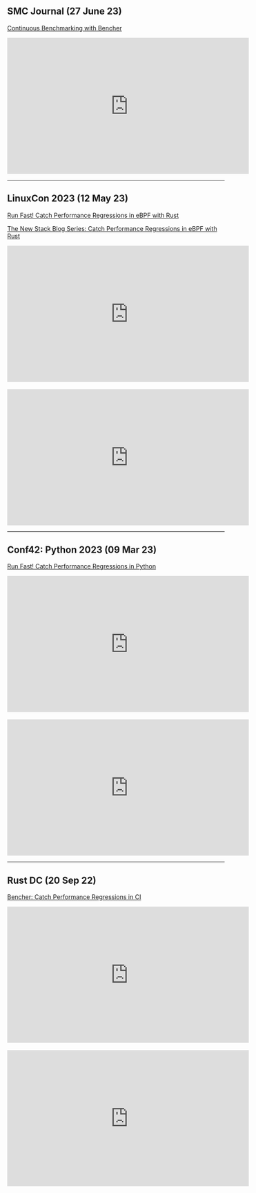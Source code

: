 ## SMC Journal (27 June 23)
[Continuous Benchmarking with Bencher](https://smcjournal.podbean.com/e/continuous-benchmarking-with-bencher/)

<iframe width="560" height="315" src="https://www.youtube.com/embed/T2BrCCZhmgc" title="Continuous Benchmarking with Bencher" frameborder="0" allow="accelerometer; autoplay; clipboard-write; encrypted-media; gyroscope; picture-in-picture; web-share" allowfullscreen></iframe>

<hr />

## LinuxCon 2023 (12 May 23)
[Run Fast! Catch Performance Regressions in eBPF with Rust](https://ossna2023.sched.com/event/1K5I8/run-fast-catch-performance-regressions-in-ebpf-with-rust-everett-pompeii-bencher)

[The New Stack Blog Series: Catch Performance Regressions in eBPF with Rust](https://thenewstack.io/catch-performance-regressions-in-ebpf-with-rust-intro/)

<iframe width="560" height="315" src="https://www.youtube.com/embed/iKRT7JQgZyI" title="Run Fast! Catch Performance Regressions in eBPF with Rust" frameborder="0" allow="accelerometer; autoplay; clipboard-write; encrypted-media; gyroscope; picture-in-picture; web-share" allowfullscreen></iframe>

<br />
<br />

<iframe src="https://docs.google.com/presentation/d/e/2PACX-1vTLe-yTCSvKww0zn_Up0vuoi5d2DxwuK0VInKE1znd9xwxUbXWvMhDBFUZipTBcLRGeyOKzO751pq7u/embed?start=false&loop=true" frameborder="0" width="560" height="315" allowfullscreen="true" mozallowfullscreen="true" webkitallowfullscreen="true"></iframe>

<hr />

## Conf42: Python 2023 (09 Mar 23)
[Run Fast! Catch Performance Regressions in Python](https://www.conf42.com/Python_2023_Everett_Pompeii_catch_performance_regressions)

<iframe width="560" height="315" src="https://www.youtube.com/embed/smbrrBTAMVg" title="Run Fast! Catch Performance Regressions in Python" frameborder="0" allow="accelerometer; autoplay; clipboard-write; encrypted-media; gyroscope; picture-in-picture; web-share" allowfullscreen></iframe>

<br />
<br />

<iframe src="https://docs.google.com/presentation/d/e/2PACX-1vRM_awCtvlFbq9VrAONHPpZxSM71Gg48gs3PnihdMPj-ZqnwdBuwx1WkV4A_w-2cOSAC37mHxSsO8oi/embed?start=false&loop=true" frameborder="0" width="560" height="315" allowfullscreen="true" mozallowfullscreen="true" webkitallowfullscreen="true"></iframe>

<hr />

## Rust DC (20 Sep 22)

[Bencher: Catch Performance Regressions in CI](https://www.meetup.com/rustdc/events/vdhxgsydcmbbc/)

<iframe width="560" height="315" src="https://www.youtube.com/embed/Xw9loUatF7k" title="Bencher: Catch Performance Regressions in CI" frameborder="0" allow="accelerometer; autoplay; clipboard-write; encrypted-media; gyroscope; picture-in-picture; web-share" allowfullscreen></iframe>

<br />
<br />

<iframe src="https://docs.google.com/presentation/d/e/2PACX-1vR0x9GZW7-iweyoJ7cd1I_4damn9kZwxCRqrV73uQEad4FDTyPlbBp11Ya0TgP_rxuhpFQQQv8-soBu/embed?start=false&loop=true" frameborder="0" width="560" height="315" allowfullscreen="true" mozallowfullscreen="true" webkitallowfullscreen="true"></iframe>